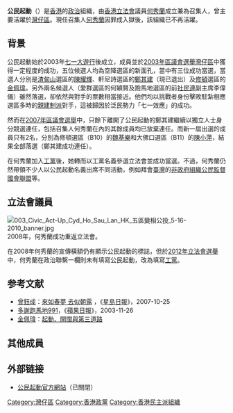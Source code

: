 {{香港政黨表
|中文名稱=公民起動
|英文名稱=Civil Act-Up
|黨徽文件名 = 
|頭銜1=召集人
|姓名1=[[何秀蘭|何秀蘭]]
|創立=2003年
|總部=
|黨員人數=
|象徵顏色=
|色彩編碼={{Party meta/color/公民起動}}
|政黨口號=
|政治派系=[[泛民主派|泛民主派]]
|網站=
|立法會議席={{Infobox political party/seats|0|70|hex={{Party meta/color/公民起動}}}}
|區議會議席={{Infobox political party/seats|0|507|hex={{Party meta/color/公民起動}}}}
}}
'''公民起動'''（{{lang-en|'''Civic Act-Up'''}}）是[[香港|香港]]的[[政治|政治]]組織，由[[香港立法會|香港立法會]]議員[[何秀蘭|何秀蘭]]成立兼為召集人，曾主要活躍於[[灣仔區|灣仔區]]。現任召集人[[何秀蘭|何秀蘭]]因罪成入獄後，該組織已不再活躍。

== 背景 ==
公民起動始於2003年[[七一大遊行|七一大遊行]]後成立，成員並於[[2003年區議會選舉|2003年區議會選舉]][[灣仔區|灣仔區]]中獲得一定程度的成功，五位候選人均為空降選區的新面孔，當中有三位成功當選，當選人分別是[[渣甸山|渣甸山]]選區的[[陳耀輝|陳耀輝]]、軒尼詩選區的[[鄭其建|鄭其建]]（現已退出）及[[修頓|修頓]]選區的[[金佩瑋|金佩瑋]]。另外兩名候選人（愛群選區的何穎賢及跑馬地選區的前[[社民連|社民連]]副主席李偉儀）雖然落選，卻依然與對手的票數相當接近。他們均以挑戰者身份擊敗駐紮相應選區多時的[[親建制派|親建制派]]對手，這被歸因於泛民勢力「七一效應」的成功。

然而在[[2007年區議會選舉|2007年區議會選舉]]中，只餘下離開了公民起動的鄭其建繼續以獨立人士身分競選連任，包括召集人何秀蘭在內的其餘成員均已放棄連任。而新一屆出選的成員只有2名，分別為修頓選區（B10）的[[魏基樂|魏基樂]]和大佛口選區（B11）的[[陳小萍|陳小萍]]，結果全部落選（鄭其建成功連任）。

在何秀蘭加入[[工黨_(香港)|工黨]]後，她轉而以工黨名義參選立法會並成功當選。不過，何秀蘭仍然帶領不少人以公民起動名義出席不同活動，例如拜會[[臺灣|臺灣]]的[[非政府組織|非政府組織]][[公民監督國會聯盟|公民監督國會聯盟]]等。

== 立法會議員 ==
[[File:003_Civic_Act-Up_Cyd_Ho_Sau_Lan_HK_五區變相公投_5-16-2010_banner.jpg|thumb]]
2008年，何秀蘭成功重返立法會。

在2008年何秀蘭的宣傳橫額仍有顯示公民起動的標誌，但於[[2012年立法會選舉|2012年立法會選舉]]中，何秀蘭在政治聯繫一欄則未有填寫公民起動，改為填寫[[工黨_(香港)|工黨]]。

==参考文献==
<div class="references-small">
<references />
*[[曾鈺成|曾鈺成]]：[http://tsangyoksing.blogspot.com/2007/10/blog-post_25.html 來如春夢 去似朝露] {{Wayback|url=http://tsangyoksing.blogspot.com/2007/10/blog-post_25.html |date=20190417134622 }}，《[[星島日報|星島日報]]》，2007-10-25
*[http://appledaily.atnext.com/template/apple/art_main.cfm?sec_id=4104&showdate=20031126&art_id=3685636 多謝跑馬地991]{{dead link|date=2017年11月 |bot=InternetArchiveBot |fix-attempted=yes }}，《[[蘋果日報_(香港)|蘋果日報]]》，2003-11-26
*[[金佩瑋|金佩瑋]]：[https://web.archive.org/web/20071011223527/http://www.be-more.net/gumgum%20pri.htm 起動、開闊與第三道路]
</div>

==其他成員==


==外部链接==
*[https://web.archive.org/web/20071031184608/http://www.voteforwanchai.net/ 公民起動官方網站]（已關閉）

{{香港政黨}}

[[Category:灣仔區|Category:灣仔區]]
[[Category:香港政黨|Category:香港政黨]]
[[Category:香港民主派組織|Category:香港民主派組織]]